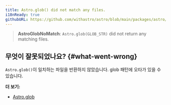 ```yaml
---
title: Astro.glob() did not match any files.
i18nReady: true
githubURL: https://github.com/withastro/astro/blob/main/packages/astro/src/core/errors/errors-data.ts
---
```


> **AstroGlobNoMatch**: `Astro.glob(GLOB_STR)` did not return any matching files.

## 무엇이 잘못되었나요? \{#what-went-wrong\}

`Astro.glob()`이 일치하는 파일을 반환하지 않았습니다. glob 패턴에 오타가 있을 수 있습니다.

**더 보기:**

-  [Astro.glob](/ko/reference/api-reference/#astroglob)